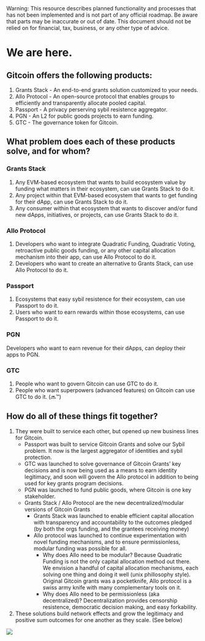 
<Callout type="warning">
  Warning: This resource describes planned functionality and processes that has
  not been implemented and is not part of any official roadmap. Be aware that parts may be inaccurate or out of
  date.  This document should not be relied on for financial, tax, business, or any other type of advice.
</Callout>

# We are here.

## Gitcoin offers the following products:

1. Grants Stack - An end-to-end grants solution customized to your needs.
2. Allo Protocol -  An open-source protocol that enables groups to efficiently and transparently allocate pooled capital.
3. Passport - A privacy perserving sybil resistence aggregator.
4. PGN - An L2 for public goods projects to earn funding.
5. GTC - The governance token for Gitcoin.

## What problem does each of these products solve, and for whom?

### Grants Stack

1. Any EVM-based ecosystem that wants to build ecosystem value by funding what matters in their ecosystem, can use Grants Stack to do it.
2. Any project within that EVM-based ecosystem that wants to get funding for their dApp, can use Grants Stack to do it.
3. Any consumer within that ecosystem that wants to discover and/or fund new dApps, initiatives, or projects, can use Grants Stack to do it.

### Allo Protocol

1. Developers who want to integrate Quadratic Funding, Quadratic Voting, retroactive public goods funding, or any other capital allocation mechanism into their app, can use Allo Protocol to do it.
2. Developers who want to create an alternative to Grants Stack, can use Allo Protocol to do it.

### Passport

1. Ecosystems that easy sybil resistence for their ecosystem, can use Passport to do it.
2. Users who want to earn rewards within those ecosystems, can use Passport to do it.

### PGN

Developers who want to earn revenue for their dApps, can deploy their apps to PGN.

### GTC

1. People who want to govern Gitcoin can use GTC to do it.
1. People who want superpowers (advanced features) on Gitcoin can use GTC to do it. (🔜™️)

## How do all of these things fit together?  

1. They were built to service each other, but opened up new business lines for Gitcoin.
    - Passport was built to service Gitcoin Grants and solve our Sybil problem. It now is the largest aggregator of identities and sybil protection.
    - GTC was launched to solve governance of Gitcoin Grants’ key decisions and is now being used as a means to earn identity legitimacy, and soon will govern the Allo protocol in addition to being used for key grants program decisions.
    - PGN was launched to fund public goods, where Gitcoin is one key stakeholder.
    - Grants Stack / Allo Protocol are the new decentralized/modular versions of Gitcoin Grants
        - Grants Stack was launched to enable efficient capital allocation with transparency and accountability to the outcomes pledged (by both the orgs funding, and the grantees receiving money)
        - Allo protocol was launched to continue experimentation with novel funding mechanisms, and to ensure permissionless, modular funding was possible for all.
            - Why does Allo need to be modular? Because Quadratic Funding is not the only capital allocation method out there.  We envision a handful of capital allocation mechanisms, each solving one thing and doing it well (unix phillosophy style).  Original Gitcoin grants was a pocketknife, Allo protocol is a swiss army knife with many complementary tools on it.
            - Why does Allo need to be permissionless (aka decentralized)? Decentralization provides censorship resistence, democratic decision making, and easy forkability.
2. These solutions build network effects and grow the legitimacy and positive sum outcomes for one another as they scale. (See below)

[![](./img/nfx.gif)](https://ncase.me/loopy/v1.1/?data=[[[12,322,233,0,%22demand%2520from%2520daos%22,2],[20,547,449,0,%22Passport%22,4],[21,453,325,0,%22Grants%2520Stack%22,4],[22,310,360,0,%22ecosystem%2520value%22,2],[23,690,277,0,%22Gitcoin%2520treasury%2520%22,4],[24,698,411,0,%22PGN%22,4],[25,517,575,0,%22ecosystem%2520value%22,2],[26,414,487,0,%22demand%2520for%2520DIDs%22,2],[27,842,438,0,%22ecosystem%2520value%22,2],[28,730,542,0,%22demand%2520for%2520blockspace%22,2],[29,812,161,0.5,%22stewards%22,1],[30,686,120,0.5,%22maintainers%22,1],[31,838,280,0.5,%22tokenholders%22,1],[32,554,207,0,%22Allo%2520Protocol%22,4],[33,551,75,0,%22demand%2520from%2520devs%22,2],[34,434,128,0,%22ecosystem%2520value%22,2]],[[12,21,32,1,0],[21,22,52,1,0],[22,12,37,1,0],[21,20,5,1,0],[20,20,88,1,93],[21,21,89,1,45],[20,25,25,1,0],[25,26,26,1,0],[26,20,15,1,0],[24,27,6,1,0],[27,28,3,1,0],[28,24,22,1,0],[21,32,-8,1,0],[32,23,-9,1,0],[24,23,21,1,0],[20,23,25,1,0],[23,20,-16,1,0],[32,34,7,1,0],[34,33,-17,1,0],[33,32,9,1,0],[21,24,19,1,0],[23,21,-15,1,0]],[],34%5D)


